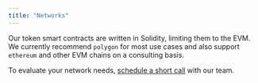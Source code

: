 ```yaml
---
title: "Networks"
---
```


Our token smart contracts are written in Solidity, limiting them to the EVM. We currently recommend
`polygon` for most use cases and also support `ethereum` and other EVM chains on a consulting basis.

To evaluate your network needs, [schedule a short call](https://calendly.com/symmtry/token-api) with our team.

